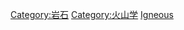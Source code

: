{{Commonscat|Igneous rocks}}

[[Category:岩石|Category:岩石]]
[[Category:火山学|Category:火山学]]
[[Category:火成岩學|Igneous]]